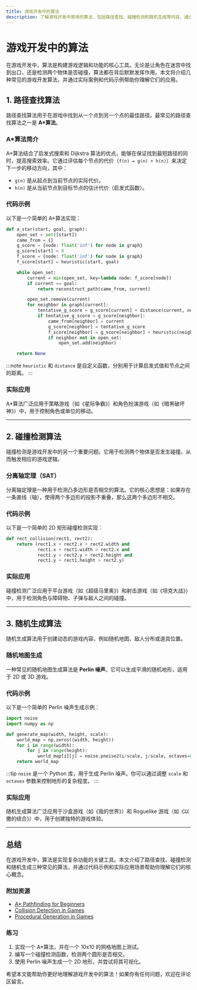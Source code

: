 ```yaml
---
title: 游戏开发中的算法
description: 了解游戏开发中常用的算法，包括路径查找、碰撞检测和随机生成等内容。通过实际案例和代码示例，帮助初学者掌握这些算法的核心概念和应用场景。
---
```


# 游戏开发中的算法

在游戏开发中，算法是构建游戏逻辑和功能的核心工具。无论是让角色在迷宫中找到出口，还是检测两个物体是否碰撞，算法都在背后默默发挥作用。本文将介绍几种常见的游戏开发算法，并通过实际案例和代码示例帮助你理解它们的应用。

## 1. 路径查找算法

路径查找算法用于在游戏中找到从一个点到另一个点的最佳路径。最常见的路径查找算法之一是 **A\*算法**。

### A\*算法简介

A\*算法结合了启发式搜索和 Dijkstra 算法的优点，能够在保证找到最短路径的同时，提高搜索效率。它通过评估每个节点的代价（`f(n) = g(n) + h(n)`）来决定下一步的移动方向，其中：
- `g(n)` 是从起点到当前节点的实际代价。
- `h(n)` 是从当前节点到目标节点的估计代价（启发式函数）。

### 代码示例

以下是一个简单的 A\*算法实现：

```python
def a_star(start, goal, graph):
    open_set = set([start])
    came_from = {}
    g_score = {node: float('inf') for node in graph}
    g_score[start] = 0
    f_score = {node: float('inf') for node in graph}
    f_score[start] = heuristic(start, goal)

    while open_set:
        current = min(open_set, key=lambda node: f_score[node])
        if current == goal:
            return reconstruct_path(came_from, current)

        open_set.remove(current)
        for neighbor in graph[current]:
            tentative_g_score = g_score[current] + distance(current, neighbor)
            if tentative_g_score < g_score[neighbor]:
                came_from[neighbor] = current
                g_score[neighbor] = tentative_g_score
                f_score[neighbor] = g_score[neighbor] + heuristic(neighbor, goal)
                if neighbor not in open_set:
                    open_set.add(neighbor)

    return None
```

:::note
`heuristic` 和 `distance` 是自定义函数，分别用于计算启发式值和节点之间的距离。
:::

### 实际应用

A\*算法广泛应用于策略游戏（如《星际争霸》）和角色扮演游戏（如《暗黑破坏神》）中，用于控制角色或单位的移动。

---

## 2. 碰撞检测算法

碰撞检测是游戏开发中的另一个重要问题。它用于检测两个物体是否发生碰撞，从而触发相应的游戏逻辑。

### 分离轴定理（SAT）

分离轴定理是一种用于检测凸多边形是否相交的算法。它的核心思想是：如果存在一条直线（轴），使得两个多边形的投影不重叠，那么这两个多边形不相交。

### 代码示例

以下是一个简单的 2D 矩形碰撞检测实现：

```python
def rect_collision(rect1, rect2):
    return (rect1.x < rect2.x + rect2.width and
            rect1.x + rect1.width > rect2.x and
            rect1.y < rect2.y + rect2.height and
            rect1.y + rect1.height > rect2.y)
```

### 实际应用

碰撞检测广泛应用于平台游戏（如《超级马里奥》）和射击游戏（如《坦克大战》）中，用于检测角色与障碍物、子弹与敌人之间的碰撞。

---

## 3. 随机生成算法

随机生成算法用于创建动态的游戏内容，例如随机地图、敌人分布或道具位置。

### 随机地图生成

一种常见的随机地图生成算法是 **Perlin 噪声**。它可以生成平滑的随机地形，适用于 2D 或 3D 游戏。

### 代码示例

以下是一个简单的 Perlin 噪声生成示例：

```python
import noise
import numpy as np

def generate_map(width, height, scale):
    world_map = np.zeros((width, height))
    for i in range(width):
        for j in range(height):
            world_map[i][j] = noise.pnoise2(i/scale, j/scale, octaves=6)
    return world_map
```

:::tip
`noise` 是一个 Python 库，用于生成 Perlin 噪声。你可以通过调整 `scale` 和 `octaves` 参数来控制地形的复杂程度。
:::

### 实际应用

随机生成算法广泛应用于沙盒游戏（如《我的世界》）和 Roguelike 游戏（如《以撒的结合》）中，用于创建独特的游戏体验。

---

## 总结

在游戏开发中，算法是实现复杂功能的关键工具。本文介绍了路径查找、碰撞检测和随机生成三种常见的算法，并通过代码示例和实际应用场景帮助你理解它们的核心概念。

### 附加资源

- [A\* Pathfinding for Beginners](https://www.redblobgames.com/pathfinding/a-star/introduction.html)
- [Collision Detection in Games](https://developer.mozilla.org/en-US/docs/Games/Techniques/2D_collision_detection)
- [Procedural Generation in Games](https://www.gamedeveloper.com/programming/procedural-generation-in-games)

### 练习

1. 实现一个 A\*算法，并在一个 10x10 的网格地图上测试。
2. 编写一个碰撞检测函数，检测两个圆形是否相交。
3. 使用 Perlin 噪声生成一个 2D 地形，并尝试将其可视化。

希望本文能帮助你更好地理解游戏开发中的算法！如果你有任何问题，欢迎在评论区留言。